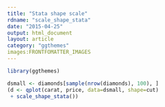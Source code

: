 ```yaml
---
title: "Stata shape scale"
rdname: "scale_shape_stata"
date: "2015-04-25"
output: html_document
layout: article
category: "ggthemes"
images:FRONTFOMATTER_IMAGES
---
```


```r
library(ggthemes)
```

```r
dsmall <- diamonds[sample(nrow(diamonds), 100), ]
(d <- qplot(carat, price, data=dsmall, shape=cut)
 + scale_shape_stata())



```